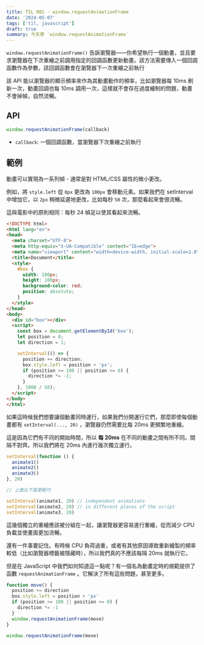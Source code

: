 ```yaml
---
title: TIL 001 - window.requestAnimationFrame
date: '2024-05-07'
tags: ['til, javascript']
draft: true
summary: 今天學 `window.requestAnimationFrame`
---
```


`window.requestAnimationFrame()` 告訴瀏覽器——你希望執行一個動畫，並且要求瀏覽器在下次重繪之前調用指定的回調函數更新動畫。該方法需要傳入一個回調函數作為參數，該回調函數會在瀏覽器下一次重繪之前執行

該 API 能以瀏覽器的顯示頻率來作為其動畫動作的頻率，比如瀏覽器每 10ms 刷新一次，動畫回調也每 10ms 調用一次，這樣就不會存在過度繪制的問題，動畫不會掉幀，自然流暢。

## API

```javascript
window.requestAnimationFrame(callback)
```

- `callback`: 一個回調函數，當瀏覽器下次重繪之前執行

## 範例

動畫可以實現為一系列幀 - 通常是對 HTML/CSS 屬性的微小更改。

例如，將 `style.left` 從 `0px` 更改為 `100px` 會移動元素。如果我們在 setInterval 中增加它，以 `2px` 稍微延遲地更改，比如每秒 `50` 次，那麼看起來會很流暢。

這與電影中的原則相同：每秒 24 幀足以使其看起來流暢。

<Sandpack lang="static" >

```HTML file=index.html
<!DOCTYPE html>
<html lang="en">
<head>
  <meta charset="UTF-8">
  <meta http-equiv="X-UA-Compatible" content="IE=edge">
  <meta name="viewport" content="width=device-width, initial-scale=1.0">
  <title>Document</title>
  <style>
    #box {
      width: 100px;
      height: 100px;
      background-color: red;
      position: absolute;
    }
  </style>
</head>
<body>
  <div id="box"></div>
  <script>
    const box = document.getElementById('box');
    let position = 0;
    let direction = 1;

    setInterval(() => {
      position += direction;
      box.style.left = position + 'px';
      if (position >= 100 || position <= 0) {
        direction *= -1;
      }
    }, 1000 / 50);
  </script>
</body>
</html>
```

</Sandpack>

如果這時候我們想要讓個動畫同時運行，如果我們分開運行它們，那麼即使每個動畫都有 `setInterval(..., 20)` ，瀏覽器仍然需要比每 20ms 更頻繁地重繪。

這是因為它們有不同的開始時間，所以 **每 20ms** 在不同的動畫之間有所不同。間隔不對齊。所以我們將在 20ms 內進行幾次獨立運行。

```javascript
setInterval(function () {
  animate1()
  animate2()
  animate3()
}, 20)

// 上面比下面更輕巧

setInterval(animate1, 20) // independent animations
setInterval(animate2, 20) // in different places of the script
setInterval(animate3, 20)
```

這幾個獨立的重繪應該被分組在一起，讓瀏覽器更容易進行重繪，從而減少 CPU 負載並使畫面更加流暢。

還有一件事要記住。有時候 CPU 負荷過重，或者有其他原因導致重新繪製的頻率較低（比如瀏覽器標籤被隱藏時），所以我們真的不應該每隔 20ms 就執行它。

但是在 JavaScript 中我們如何知道這一點呢？有一個名為動畫定時的規範提供了函數 `requestAnimationFrame` 。它解決了所有這些問題，甚至更多。

```javascript
function move() {
  position += direction
  box.style.left = position + 'px'
  if (position >= 100 || position <= 0) {
    direction *= -1
  }
  window.requestAnimationFrame(move)
}

window.requestAnimationFrame(move)
```
